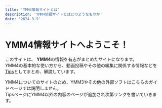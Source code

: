 ```yaml
---
title: 'YMM4情報サイトとは'
description: 'YMM4情報サイトとはどのようなものか'
date: '2024-3-9'
---
```

# YMM4情報サイトへようこそ！

このサイトは、 **YMM4**の情報を有志がまとめたサイトになります。  
YMM4の基本的な使い方から、動画投稿やその他の編集に関係する情報などを[Tips](/tips/page/1/)としてまとめ、解説しています。

YMM4についてのサイトのため、YMM3やその他の外部ソフトはこちらのガイドページでは説明しません。  
TipsページにYMM4以外の内容のページが追加され次第リンクを書いていきます。
